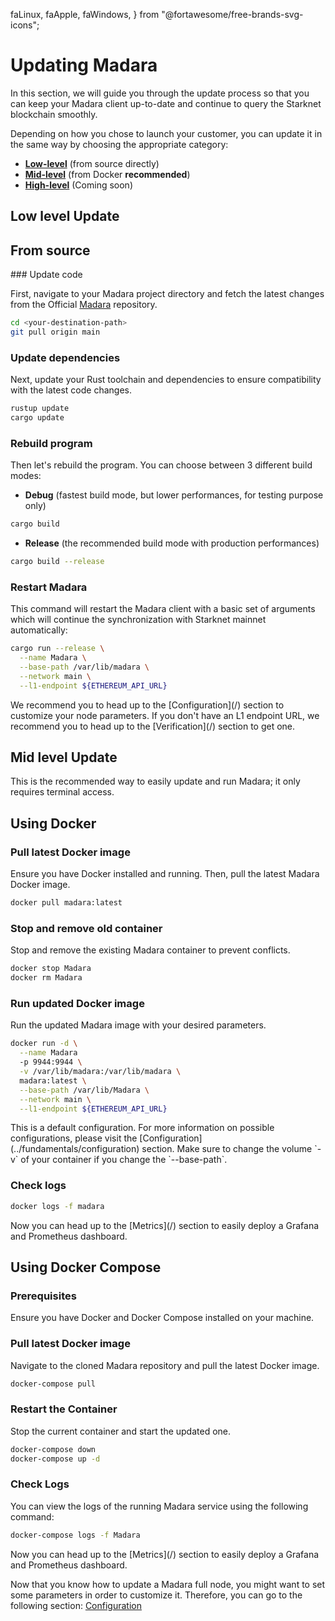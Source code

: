   faLinux,
  faApple,
  faWindows,
} from "@fortawesome/free-brands-svg-icons";

# Updating Madara

In this section, we will guide you through the update process so that you can keep your Madara client up-to-date and continue to query the Starknet blockchain smoothly.

Depending on how you chose to launch your customer, you can update it in the same way by choosing the appropriate category:

- [**Low-level**](#low-level-update-from-source) (from source directly)
- [**Mid-level**](#mid-level-update) (from Docker **recommended**)
- [**High-level**](#high-level-update-clicknplay) (Coming soon)

## Low level Update

## From source

<Steps>
### Update code

First, navigate to your Madara project directory and fetch the latest changes from the Official [Madara](https://github.com/KasarLabs/Madara) repository.

```bash
cd <your-destination-path>
git pull origin main
```

### Update dependencies

Next, update your Rust toolchain and dependencies to ensure compatibility with the latest code changes.

```bash
rustup update
cargo update
```

### Rebuild program

Then let's rebuild the program. You can choose between 3 different build modes:

- **Debug** (fastest build mode, but lower performances, for testing purpose only)

```bash
cargo build
```

- **Release** (the recommended build mode with production performances)

```bash
cargo build --release
```

### Restart Madara

This command will restart the Madara client with a basic set of arguments which will continue the synchronization with Starknet mainnet automatically:

```bash
cargo run --release \
  --name Madara \
  --base-path /var/lib/madara \
  --network main \
  --l1-endpoint ${ETHEREUM_API_URL}
```

<Callout type="info" emoji="ℹ️">
  We recommend you to head up to the [Configuration](/) section to customize your
  node parameters.
</Callout>

<Callout type="info" emoji="ℹ️">
  If you don't have an L1 endpoint URL, we recommend you to head up to the
  [Verification](/) section to get one.
</Callout>

</Steps>

## Mid level Update

This is the recommended way to easily update and run Madara; it only requires terminal access.

## Using Docker

<Steps>

### Pull latest Docker image

Ensure you have Docker installed and running. Then, pull the latest Madara Docker image.

```bash
docker pull madara:latest
```

### Stop and remove old container

Stop and remove the existing Madara container to prevent conflicts.

```bash
docker stop Madara
docker rm Madara
```

### Run updated Docker image

Run the updated Madara image with your desired parameters.

```bash
docker run -d \
  --name Madara
  -p 9944:9944 \
  -v /var/lib/madara:/var/lib/madara \
  madara:latest \
  --base-path /var/lib/Madara \
  --network main \
  --l1-endpoint ${ETHEREUM_API_URL}
```

<Callout type="info" emoji="ℹ️">
  This is a default configuration. For more information on possible
  configurations, please visit the
  [Configuration](../fundamentals/configuration) section.
</Callout>

<Callout type="warning" emoji="⚠️">
  Make sure to change the volume `-v` of your container if you change the
  `--base-path`.
</Callout>

### Check logs

```bash
docker logs -f madara
```

<Callout type="info" emoji="ℹ️">
  Now you can head up to the [Metrics](/) section to easily deploy a Grafana and
  Prometheus dashboard.
</Callout>

</Steps>

## Using Docker Compose

<Steps>

### Prerequisites

Ensure you have Docker and Docker Compose installed on your machine.

### Pull latest Docker image

Navigate to the cloned Madara repository and pull the latest Docker image.

```bash
docker-compose pull
```

### Restart the Container

Stop the current container and start the updated one.

```bash
docker-compose down
docker-compose up -d
```

### Check Logs

You can view the logs of the running Madara service using the following command:

```bash
docker-compose logs -f Madara
```

<Callout type="info" emoji="ℹ️">
  Now you can head up to the [Metrics](/) section to easily deploy a Grafana and
  Prometheus dashboard.
</Callout>

</Steps>

Now that you know how to update a Madara full node, you might want to set some parameters in order to customize it.
Therefore, you can go to the following section: [Configuration](https://link)